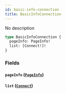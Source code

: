 ```yaml
---
id: basic-info-connection
title: BasicInfoConnection
---
```



No description


```graphql
type BasicInfoConnection {
  pageInfo: PageInfo!
  list: [Connect!]!
}
```


### Fields

#### `pageInfo` ([`PageInfo`](/docs/GraphQL/objects/page-info))




#### `list` ([`Connect`](/docs/GraphQL/objects/connect))






